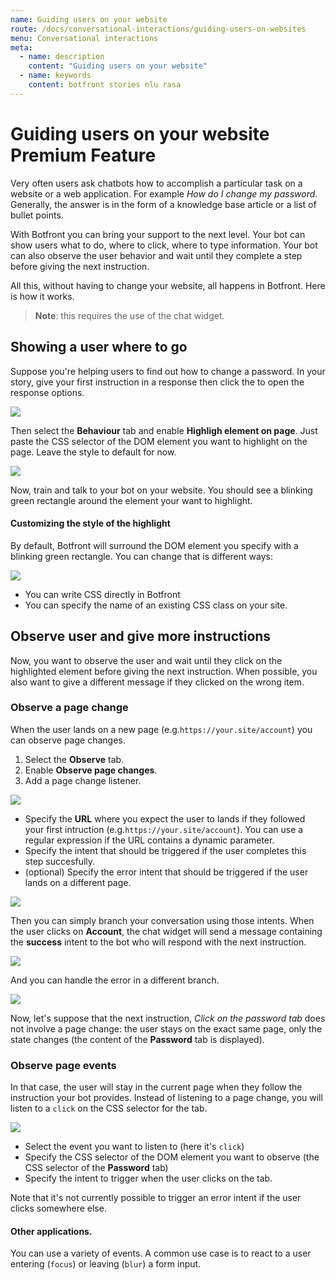 ```yaml
---
name: Guiding users on your website
route: /docs/conversational-interactions/guiding-users-on-websites
menu: Conversational interactions
meta:
  - name: description
    content: "Guiding users on your website"
  - name: keywords
    content: botfront stories nlu rasa
---
```



# Guiding users on your website <span class="tag is-warning">Premium Feature</span>

Very often users ask chatbots how to accomplish a particular task on a website or a web application. For example _How do I change my password_.
Generally, the answer is in the form of a knowledge base article or a list of bullet points.

With Botfront you can bring your support to the next level. Your bot can show users what to do, where to click, where to type information.
Your bot can also observe the user behavior and wait until they complete a step before giving the next instruction.

All this, without having to change your website, all happens in Botfront. Here is how it works.

> **Note**: this requires the use of the chat widget.

## Showing a user where to go
Suppose you're helping users to find out how to change a password.
In your story, give your first instruction in a response then click the <FaEllipsisV size="11"/> to open the response options.


![](../../images/guiding/guiding_story_step1.png)

Then select the **Behaviour** tab and enable **Highligh element on page**.
Just paste the CSS selector of the DOM element you want to highlight on the page. Leave the style to default for now.

![](../../images/guiding/guiding_story_step3.png)

Now, train and talk to your bot on your website. You should see a blinking green rectangle around the element your want to highlight.

#### Customizing the style of the highlight

By default, Botfront will surround the DOM element you specify with a blinking green rectangle. You can change that is different ways:

![](../../images/guiding/guiding_story_highlight_style.png)

- You can write CSS directly in Botfront
- You can specify the name of an existing CSS class on your site.


## Observe user and give more instructions

Now, you want to observe the user and wait until they click on the highlighted element before giving the next instruction. When possible, you also want to give a different message if they clicked on the wrong item.

### Observe a page change

When the user lands on a new page (e.g.`https://your.site/account`) you can observe page changes.

1. Select the **Observe** tab.
2. Enable **Observe page changes**.
3. Add a page change listener.

![](../../images/guiding/guiding_story_step4.png)

- Specify the **URL** where you expect the user to lands if they followed your first intruction (e.g.`https://your.site/account`). You can use a regular expression if the URL contains a dynamic parameter.
- Specify the intent that should be triggered if the user completes this step succesfully.
- (optional) Specify the error intent that should be triggered if the user lands on a different page.

![](../../images/guiding/guiding_story_step5.png)

Then you can simply branch your conversation using those intents.
When the user clicks on **Account**, the chat widget will send a message containing the **success** intent to the bot who will respond with the next instruction.

![](../../images/guiding/guiding_story_step6.png)

And you can handle the error in a different branch.

![](../../images/guiding/guiding_story_step7.png)

Now, let's suppose that the next instruction, _Click on the password tab_ does not involve a page change: the user stays on the exact same page, only the state changes (the content of the **Password** tab is displayed).

### Observe page events

In that case, the user will stay in the current page when they follow the instruction your bot provides.
Instead of listening to a page change, you will listen to a `click` on the CSS selector for the tab.

![](../../images/guiding/guiding_story_step8.png)

- Select the event you want to listen to (here it's `click`)
- Specify the CSS selector of the DOM element you want to observe (the CSS selector of the **Password** tab)
- Specify the intent to trigger when the user clicks on the tab.

Note that it's not currently possible to trigger an error intent if the user clicks somewhere else.

#### Other applications.

You can use a variety of events. A common use case is to react to a user entering (`focus`) or leaving (`blur`) a form input.



